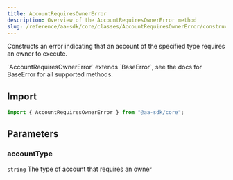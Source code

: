 ```yaml
---
title: AccountRequiresOwnerError
description: Overview of the AccountRequiresOwnerError method
slug: /reference/aa-sdk/core/classes/AccountRequiresOwnerError/constructor
---
```



Constructs an error indicating that an account of the specified type requires an owner to execute.

<Note>
  `AccountRequiresOwnerError` extends `BaseError`, see the docs for BaseError
  for all supported methods.
</Note>

## Import

```ts
import { AccountRequiresOwnerError } from "@aa-sdk/core";
```

## Parameters

### accountType

`string`
The type of account that requires an owner

